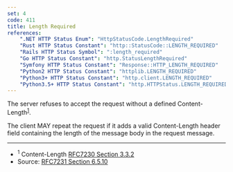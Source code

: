 ```yaml
---
set: 4
code: 411
title: Length Required
references:
    ".NET HTTP Status Enum": "HttpStatusCode.LengthRequired"
    "Rust HTTP Status Constant": "http::StatusCode::LENGTH_REQUIRED"
    "Rails HTTP Status Symbol": ":length_required"
    "Go HTTP Status Constant": "http.StatusLengthRequired"
    "Symfony HTTP Status Constant": "Response::HTTP_LENGTH_REQUIRED"
    "Python2 HTTP Status Constant": "httplib.LENGTH_REQUIRED"
    "Python3+ HTTP Status Constant": "http.client.LENGTH_REQUIRED"
    "Python3.5+ HTTP Status Constant": "http.HTTPStatus.LENGTH_REQUIRED"
---
```


<CodeTitle code={code} title={title} />

The server refuses to accept the request without a defined Content-Length<sup>[1](#ref-1)</sup>.

The client MAY repeat the request if it adds a valid Content-Length header field containing the length of the message body in the request message.

---

* <span id="ref-1"><sup>1</sup> Content-Length [RFC7230 Section 3.3.2][2]</span>
* Source: [RFC7231 Section 6.5.10][1]

[1]: <https://tools.ietf.org/html/rfc7231#section-6.5.10>
[2]: <https://tools.ietf.org/html/rfc7230#section-3.3.2>
